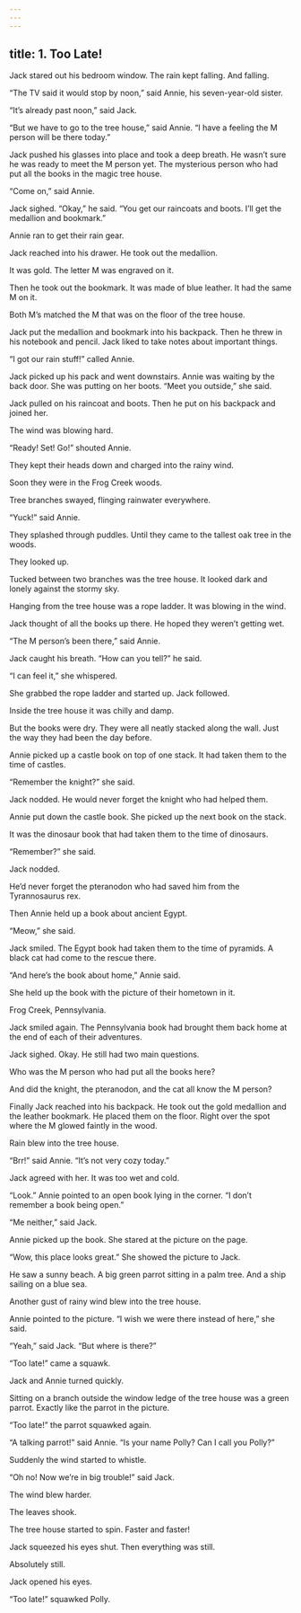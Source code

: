 ```yaml
---
---
---
```

title: 1. Too Late!
---



Jack stared out his bedroom window. The rain kept falling. And falling.

“The TV said it would stop by noon,” said Annie, his seven-year-old sister.

“It’s already past noon,” said Jack.

“But we have to go to the tree house,” said Annie. “I have a feeling the M person will be there today.”

Jack pushed his glasses into place and took a deep breath. He wasn’t sure he was ready to meet the M person yet. The mysterious person who had put all the books in the magic tree house.

“Come on,” said Annie.

Jack sighed. “Okay,” he said. “You get our raincoats and boots. I’ll get the medallion and bookmark.”

Annie ran to get their rain gear.

Jack reached into his drawer. He took out the medallion.

It was gold. The letter M was engraved on it.

Then he took out the bookmark. It was made of blue leather. It had the same M on it.

Both M’s matched the M that was on the floor of the tree house.

Jack put the medallion and bookmark into his backpack. Then he threw in his notebook and pencil. Jack liked to take notes about important things.

“I got our rain stuff!” called Annie.

Jack picked up his pack and went downstairs. Annie was waiting by the back door. She was putting on her boots. “Meet you outside,” she said.

Jack pulled on his raincoat and boots. Then he put on his backpack and joined her.

The wind was blowing hard.

“Ready! Set! Go!” shouted Annie.

They kept their heads down and charged into the rainy wind.

Soon they were in the Frog Creek woods.

Tree branches swayed, flinging rainwater everywhere.

“Yuck!” said Annie.

They splashed through puddles. Until they came to the tallest oak tree in the woods.

They looked up.

Tucked between two branches was the tree house. It looked dark and lonely against the stormy sky.

Hanging from the tree house was a rope ladder. It was blowing in the wind.

Jack thought of all the books up there. He hoped they weren’t getting wet.

“The M person’s been there,” said Annie.

Jack caught his breath. “How can you tell?” he said.

“I can feel it,” she whispered.

She grabbed the rope ladder and started up. Jack followed.

Inside the tree house it was chilly and damp.

But the books were dry. They were all neatly stacked along the wall. Just the way they had been the day before.

Annie picked up a castle book on top of one stack. It had taken them to the time of castles.

“Remember the knight?” she said.

Jack nodded. He would never forget the knight who had helped them.

Annie put down the castle book. She picked up the next book on the stack.

It was the dinosaur book that had taken them to the time of dinosaurs.

“Remember?” she said.

Jack nodded.

He’d never forget the pteranodon who had saved him from the Tyrannosaurus rex.

Then Annie held up a book about ancient Egypt.

“Meow,” she said.

Jack smiled. The Egypt book had taken them to the time of pyramids. A black cat had come to the rescue there.

“And here’s the book about home,” Annie said.

She held up the book with the picture of their hometown in it.

Frog Creek, Pennsylvania.

Jack smiled again. The Pennsylvania book had brought them back home at the end of each of their adventures.

Jack sighed. Okay. He still had two main questions.

Who was the M person who had put all the books here?

And did the knight, the pteranodon, and the cat all know the M person?

Finally Jack reached into his backpack. He took out the gold medallion and the leather bookmark. He placed them on the floor. Right over the spot where the M glowed faintly in the wood.

Rain blew into the tree house.

“Brr!” said Annie. “It’s not very cozy today.”

Jack agreed with her. It was too wet and cold.

“Look.” Annie pointed to an open book lying in the corner. “I don’t remember a book being open.”

“Me neither,” said Jack.

Annie picked up the book. She stared at the picture on the page.

“Wow, this place looks great.” She showed the picture to Jack.

He saw a sunny beach. A big green parrot sitting in a palm tree. And a ship sailing on a blue sea.

Another gust of rainy wind blew into the tree house.

Annie pointed to the picture. “I wish we were there instead of here,” she said.

“Yeah,” said Jack. “But where is there?”

“Too late!” came a squawk.

Jack and Annie turned quickly.



Sitting on a branch outside the window ledge of the tree house was a green parrot. Exactly like the parrot in the picture.

“Too late!” the parrot squawked again.

“A talking parrot!” said Annie. “Is your name Polly? Can I call you Polly?”

Suddenly the wind started to whistle.

“Oh no! Now we’re in big trouble!” said Jack.

The wind blew harder.

The leaves shook.

The tree house started to spin. Faster and faster!

Jack squeezed his eyes shut. Then everything was still.

Absolutely still.

Jack opened his eyes.

“Too late!” squawked Polly.
